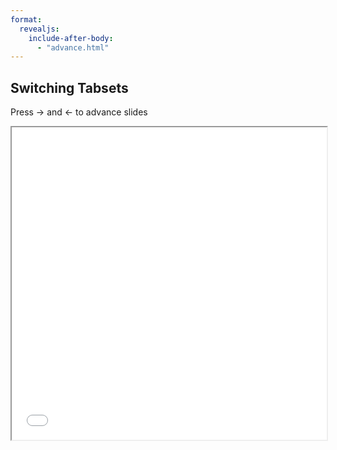 ```yaml
---
format:
  revealjs:
    include-after-body: 
      - "advance.html"
---
```


## Switching Tabsets

Press → and ← to advance slides

<iframe class="slide-deck" src="fragment-scroll.html" style="width:100%; height: 500px;" ></iframe>

:::: {.fragment .advance-slide}
:::